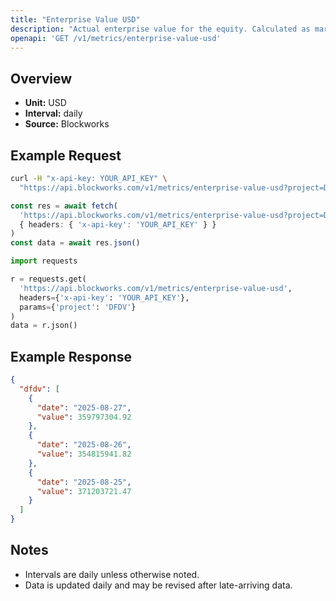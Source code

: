 ```yaml
---
title: "Enterprise Value USD"
description: "Actual enterprise value for the equity. Calculated as market cap - liabilities + assets"
openapi: 'GET /v1/metrics/enterprise-value-usd'
---
```


## Overview

- **Unit:** USD
- **Interval:** daily
- **Source:** Blockworks

## Example Request

<CodeGroup>

```bash cURL
curl -H "x-api-key: YOUR_API_KEY" \
  "https://api.blockworks.com/v1/metrics/enterprise-value-usd?project=DFDV"
```

```typescript TypeScript
const res = await fetch(
  'https://api.blockworks.com/v1/metrics/enterprise-value-usd?project=DFDV',
  { headers: { 'x-api-key': 'YOUR_API_KEY' } }
)
const data = await res.json()
```

```python Python
import requests

r = requests.get(
  'https://api.blockworks.com/v1/metrics/enterprise-value-usd',
  headers={'x-api-key': 'YOUR_API_KEY'},
  params={'project': 'DFDV'}
)
data = r.json()
```

</CodeGroup>

## Example Response

```json
{
  "dfdv": [
    {
      "date": "2025-08-27",
      "value": 359797304.92
    },
    {
      "date": "2025-08-26",
      "value": 354815941.82
    },
    {
      "date": "2025-08-25",
      "value": 371203721.47
    }
  ]
}
```

## Notes
- Intervals are daily unless otherwise noted.
- Data is updated daily and may be revised after late-arriving data.
